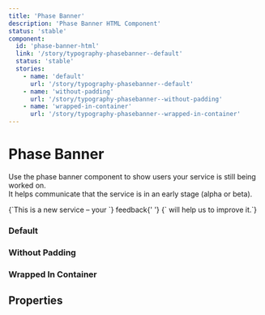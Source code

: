 ```yaml
---
title: 'Phase Banner'
description: 'Phase Banner HTML Component'
status: 'stable'
component:
  id: 'phase-banner-html'
  link: '/story/typography-phasebanner--default'
  status: 'stable'
  stories:
    - name: 'default'
      url: '/story/typography-phasebanner--default'
    - name: 'without-padding'
      url: '/story/typography-phasebanner--without-padding'
    - name: 'wrapped-in-container'
      url: '/story/typography-phasebanner--wrapped-in-container'
---
```


# Phase Banner

Use the phase banner component to show users your service is still being worked on.  
It helps communicate that the service is in an early stage (alpha or beta).

<Section current="html">
<ComponentPreview>
  <PhaseBanner level="Alpha">
    {`This is a new service – your `} <Link href="/">feedback</Link>{' '}
    {` will help us to improve it.`}
  </PhaseBanner>
</ComponentPreview>

### Default

<ComponentPreview>
  <StorybookFrame
    componentId="phase-banner-html"
    story="default"
    className="w-[340px]"
  />
</ComponentPreview>

### Without Padding

<ComponentPreview>
  <StorybookFrame
    componentId="phase-banner-html"
    story="without-padding"
    className="w-[340px]"
  />
</ComponentPreview>

### Wrapped In Container

<ComponentPreview>
  <StorybookFrame
    componentId="phase-banner-html"
    story="wrapped-in-container"
    className="w-[340px]"
  />
</ComponentPreview>

## Properties

<ComponentPropertiesTable componentId="phase-banner-html" />

</Section>
